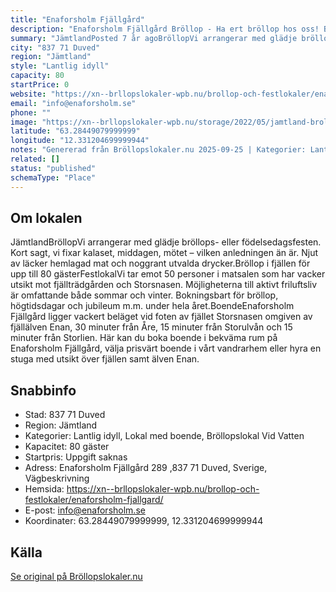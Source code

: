 ```yaml
---
title: "Enaforsholm Fjällgård"
description: "Enaforsholm Fjällgård Bröllop - Ha ert bröllop hos oss! Bröllopslokal Jämtland. Skicka gärna en förfrågan så hjälper vi Er!"
summary: "JämtlandPosted 7 år agoBröllopVi arrangerar med glädje bröllops- eller födelsedagsfesten. Kort sagt, vi fixar kalaset, middagen, mötet – vilken anledningen än är. Njut av läcker hemlagad mat och…"
city: "837 71 Duved"
region: "Jämtland"
style: "Lantlig idyll"
capacity: 80
startPrice: 0
website: "https://xn--brllopslokaler-wpb.nu/brollop-och-festlokaler/enaforsholm-fjallgard/"
email: "info@enaforsholm.se"
phone: ""
image: "https://xn--brllopslokaler-wpb.nu/storage/2022/05/jamtland-brollopslokal-festlokal-festvaning-2.webp"
latitude: "63.28449079999999"
longitude: "12.331204699999944"
notes: "Genererad från Bröllopslokaler.nu 2025-09-25 | Kategorier: Lantlig idyll, Lokal med boende, Bröllopslokal Vid Vatten"
related: []
status: "published"
schemaType: "Place"
---
```


## Om lokalen

JämtlandBröllopVi arrangerar med glädje bröllops- eller födelsedagsfesten. Kort sagt, vi fixar kalaset, middagen, mötet – vilken anledningen än är. Njut av läcker hemlagad mat och noggrant utvalda drycker.Bröllop i fjällen för upp till 80 gästerFestlokalVi tar emot 50 personer i matsalen som har vacker utsikt mot fjällträdgården och Storsnasen. Möjligheterna till aktivt friluftsliv är omfattande både sommar och vinter. Bokningsbart för bröllop, högtidsdagar och jubileum m.m. under hela året.BoendeEnaforsholm Fjällgård ligger vackert beläget vid foten av fjället Storsnasen omgiven av fjällälven Enan, 30 minuter från Åre, 15 minuter från Storulvån och 15 minuter från Storlien. Här kan du boka boende i bekväma rum på Enaforsholm Fjällgård, välja prisvärt boende i vårt vandrarhem eller hyra en stuga med utsikt över fjällen samt älven Enan.

## Snabbinfo

- Stad: 837 71 Duved
- Region: Jämtland
- Kategorier: Lantlig idyll, Lokal med boende, Bröllopslokal Vid Vatten
- Kapacitet: 80 gäster
- Startpris: Uppgift saknas
- Adress: Enaforsholm Fjällgård 289 ,837 71 Duved, Sverige, Vägbeskrivning
- Hemsida: https://xn--brllopslokaler-wpb.nu/brollop-och-festlokaler/enaforsholm-fjallgard/
- E-post: info@enaforsholm.se
- Koordinater: 63.28449079999999, 12.331204699999944

## Källa

[Se original på Bröllopslokaler.nu](https://xn--brllopslokaler-wpb.nu/brollop-och-festlokaler/enaforsholm-fjallgard/)
